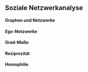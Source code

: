 ## Soziale Netzwerkanalyse {#sna}
#### Graphen und Netzwerke
#### Ego-Netzwerke

#### Grad-Maße

#### Reziprozität

#### Homophilie

